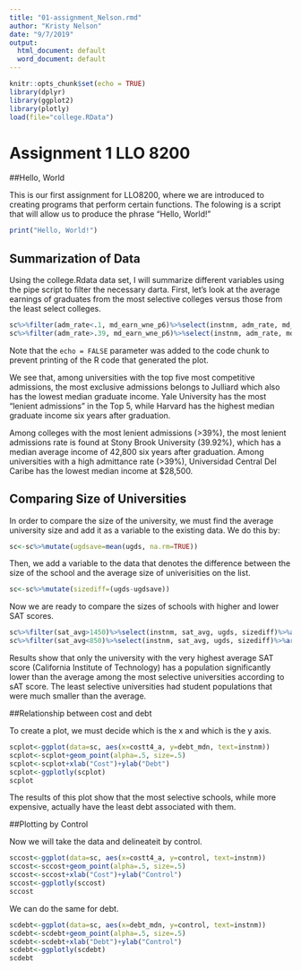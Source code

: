 ---
title: "01-assignment_Nelson.rmd"
author: "Kristy Nelson"
date: "9/7/2019"
output:
  html_document: default
  word_document: default
---

```{r setup, include=FALSE}
knitr::opts_chunk$set(echo = TRUE)
library(dplyr)
library(ggplot2)
library(plotly)
load(file="college.RData")
```

# Assignment 1 LLO 8200
##Hello, World

This is our first assignment for LLO8200, where we are introduced to creating programs that perform certain functions. The folowing is a script that will allow us to produce the phrase "Hello, World!"

```{r}
print("Hello, World!")
```

## Summarization of Data

Using the college.Rdata data set, I will summarize different variables using the pipe script to filter the necessary darta. First, let's look at the average earnings of graduates from the most selective colleges versus those from the least select colleges. 

```{r}
sc%>%filter(adm_rate<.1, md_earn_wne_p6)%>%select(instnm, adm_rate, md_earn_wne_p6)%>%arrange(adm_rate)
sc%>%filter(adm_rate>.39, md_earn_wne_p6)%>%select(instnm, adm_rate, md_earn_wne_p6)%>%arrange(-adm_rate)
```

Note that the `echo = FALSE` parameter was added to the code chunk to prevent printing of the R code that generated the plot.

We see that, among universities with the top five most competitive admissions, the most exclusive admissions belongs to Julliard which also has the lowest median graduate income. Yale University has the most "lenient admissions" in the Top 5, while Harvard has the highest median graduate income six years after graduation.

Among colleges with the most lenient admissions (>39%), the most lenient admissions rate is found at Stony Brook University (39.92%), which has a median average income of 42,800 six years after graduation. Among universities with a high admittance rate (>39%), Universidad Central Del Caribe has the lowest median income at $28,500.

## Comparing Size of Universities

In order to compare the size of the university, we must find the average university size and add it as a variable to the existing data. We do this by:

```{r}
sc<-sc%>%mutate(ugdsave=mean(ugds, na.rm=TRUE))
```

Then, we add a variable to the data that denotes the difference between the size of the school and the average size of univerisities on the list.
```{r}
sc<-sc%>%mutate(sizediff=(ugds-ugdsave))
```

Now we are ready to compare the sizes of schools with higher and lower SAT scores.

```{r}
sc%>%filter(sat_avg>1450)%>%select(instnm, sat_avg, ugds, sizediff)%>%arrange(-sat_avg)
sc%>%filter(sat_avg<850)%>%select(instnm, sat_avg, ugds, sizediff)%>%arrange(-sat_avg)

```

Results show that only the university with the very highest average SAT score (California Institute of Technology) has a population significantly lower than the average among the most selective universities according to sAT score. The least selective universities had student populations that were much smaller than the average.

##Relationship between cost and debt

To create a plot, we must decide which is the x and which is the y axis.

```{r}
scplot<-ggplot(data=sc, aes(x=costt4_a, y=debt_mdn, text=instnm))
scplot<-scplot+geom_point(alpha=.5, size=.5)
scplot<-scplot+xlab("Cost")+ylab("Debt")
scplot<-ggplotly(scplot)
scplot
```

The results of this plot show that the most selective schools, while more expensive, actually have the least debt associated with them.

##Plotting by Control

Now we will take the data and delineateit by control.

```{r}
sccost<-ggplot(data=sc, aes(x=costt4_a, y=control, text=instnm))
sccost<-sccost+geom_point(alpha=.5, size=.5)
sccost<-sccost+xlab("Cost")+ylab("Control")
sccost<-ggplotly(sccost)
sccost
```

We can do the same for debt.

```{r}
scdebt<-ggplot(data=sc, aes(x=debt_mdn, y=control, text=instnm))
scdebt<-scdebt+geom_point(alpha=.5, size=.5)
scdebt<-scdebt+xlab("Debt")+ylab("Control")
scdebt<-ggplotly(scdebt)
scdebt
```


